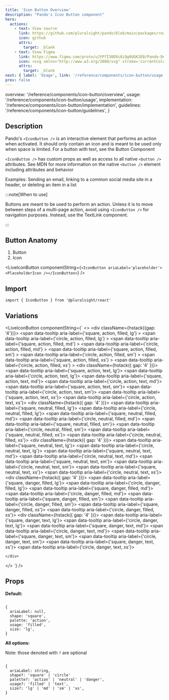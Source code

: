 ```yaml
---
title: 'Icon Button Overview'
description: "Pando's Icon Button component"
hero:
  actions:
    - text: View source
      link: https://github.com/pluralsight/pando/blob/main/packages/react/src/components/IconButton.tsx
      icon: github
      attrs:
        target: _blank
    - text: View Figma
      link: https://www.figma.com/proto/uJtPfI38D9i8iQg0UGK2E0/Pando-Design-Guidelines?node-id=6-5342&starting-point-node-id=6%3A11626
      icon: <svg xmlns="http://www.w3.org/2000/svg" stroke='currentColor' fill='currentColor' xmlns:xlink="http://www.w3.org/1999/xlink" width='24' height='24' viewBox="0 0 24 24" role="img"><path fill-rule="evenodd" clip-rule="evenodd" d="M4.25 5.5C4.25 3.15279 6.15279 1.25 8.5 1.25H15.5C17.8472 1.25 19.75 3.15279 19.75 5.5C19.75 6.95165 19.0222 8.23331 17.9116 9C19.0222 9.7667 19.75 11.0484 19.75 12.5C19.75 14.8472 17.8472 16.75 15.5 16.75C14.4512 16.75 13.4912 16.3701 12.75 15.7405V19.5C12.75 21.8472 10.8472 23.75 8.5 23.75C6.15279 23.75 4.25 21.8472 4.25 19.5C4.25 18.0484 4.97779 16.7667 6.0884 16C4.97779 15.2333 4.25 13.9516 4.25 12.5C4.25 11.0484 4.97779 9.7667 6.0884 9C4.97779 8.2333 4.25 6.95164 4.25 5.5ZM8.5 15.25H11.25V9.75H8.5C6.98122 9.75 5.75 10.9812 5.75 12.5C5.75 14.0188 6.98122 15.25 8.5 15.25ZM11.25 16.75H8.5C6.98122 16.75 5.75 17.9812 5.75 19.5C5.75 21.0188 6.98122 22.25 8.5 22.25C10.0188 22.25 11.25 21.0188 11.25 19.5V16.75ZM18.25 5.5C18.25 7.01878 17.0188 8.25 15.5 8.25H12.75V2.75H15.5C17.0188 2.75 18.25 3.98122 18.25 5.5ZM15.5 9.75C13.9812 9.75 12.75 10.9812 12.75 12.5C12.75 14.0188 13.9812 15.25 15.5 15.25C17.0188 15.25 18.25 14.0188 18.25 12.5C18.25 10.9812 17.0188 9.75 15.5 9.75ZM8.5 8.25H11.25V2.75H8.5C6.98122 2.75 5.75 3.98122 5.75 5.5C5.75 7.01878 6.98122 8.25 8.5 8.25Z" /></svg>
      attrs:
        target: _blank
next: { label: 'Usage', link: '/reference/components/icon-button/usage' }
prev: false
---
```



  overview: '/reference/components/icon-button/overview',
  usage: '/reference/components/icon-button/usage',
  implementation: '/reference/components/icon-button/implementation',
  guidelines: '/reference/components/icon-button/guidelines',
}

<ComponentNav links={navLinks} active="overview" />

## Description

Pando's `<IconButton />` is an interactive element that performs an action when activated. It should only contain an icon and is meant to be used only when space is limited. For a button with text, see the <TextLink href='/reference/components/button/overview'>Button Component</TextLink>

`<IconButton />` has custom props as well as access to all native `<button />` attributes. <TextLink href="https://developer.mozilla.org/en-US/docs/Web/HTML/Element/button">See MDN</TextLink> for more information on the native `<button />` element including attributes and behavior

<p class={css({ color: 'neutral.text.200' })}>Examples: Sending an email, linking to a common social media site in a header, or deleting an item in a list</p>

:::note[When to use]

Buttons are meant to be used to perform an action. Unless it is to move between steps of a multi-page action, avoid using `<IconButton />` for navigation purposes. Instead, use the <TextLink href='/reference/components/text-link/overview'>TextLink component</TextLink>.

:::

## Button Anatomy

<ol class={css({ listStyleType: 'decimal' })}>
  <li>Button</li>
  <li>Icon</li>
</ol>

<LiveIconButton componentString={`<IconButton ariaLabel='placeholder'><PlaceholderIcon /></IconButton>`} />

## Import

```tsx
import { IconButton } from '@pluralsight/react'
```

## Variations

<LiveIconButton
  componentString={`
  <>
    <div className={hstack({gap: '4'})}>
      <span
        data-tooltip
        aria-label={'square, action, filled, lg'}
      >
        <IconButton ariaLabel='placeholder'><PlaceholderIcon /></IconButton>
      </span>
      <span
        data-tooltip
        aria-label={'circle, action, filled, lg'}
      >
        <IconButton shape='circle' ariaLabel='placeholder'><PlaceholderIcon /></IconButton>
      </span>
      <span
        data-tooltip
        aria-label={'square, action, filled, md'}
      >
        <IconButton size='md' ariaLabel='placeholder'><PlaceholderIcon /></IconButton>
      </span>
      <span
        data-tooltip
        aria-label={'circle, action, filled, md'}
      >
        <IconButton size='md' shape='circle' ariaLabel='placeholder'><PlaceholderIcon /></IconButton>
      </span>
      <span
        data-tooltip
        aria-label={'square, action, filled, sm'}
      >
        <IconButton size='sm' ariaLabel='placeholder'><PlaceholderIcon /></IconButton>
      </span>
      <span
        data-tooltip
        aria-label={'circle, action, filled, sm'}
      >
        <IconButton size='sm' shape='circle' ariaLabel='placeholder'><PlaceholderIcon /></IconButton>
      </span>
      <span
        data-tooltip
        aria-label={'square, action, filled, xs'}
      >
        <IconButton size='xs' ariaLabel='placeholder'><PlaceholderIcon /></IconButton>
      </span>
      <span
        data-tooltip
        aria-label={'circle, action, filled, xs'}
      >
        <IconButton size='xs' shape='circle' ariaLabel='placeholder'><PlaceholderIcon /></IconButton>
      </span>
    </div>
    <div className={hstack({ gap: '4' })}>
      <span data-tooltip aria-label={'square, action, text, lg'}>
        <IconButton usage="text" ariaLabel="placeholder">
          <PlaceholderIcon />
        </IconButton>
      </span>
      <span data-tooltip aria-label={'circle, action, text, lg'}>
        <IconButton usage="text" shape="circle" ariaLabel="placeholder">
          <PlaceholderIcon />
        </IconButton>
      </span>
      <span data-tooltip aria-label={'square, action, text, md'}>
        <IconButton usage="text" size="md" ariaLabel="placeholder">
          <PlaceholderIcon />
        </IconButton>
      </span>
      <span data-tooltip aria-label={'circle, action, text, md'}>
        <IconButton usage="text" size="md" shape="circle" ariaLabel="placeholder">
          <PlaceholderIcon />
        </IconButton>
      </span>
      <span data-tooltip aria-label={'square, action, text, sm'}>
        <IconButton usage="text" size="sm" ariaLabel="placeholder">
          <PlaceholderIcon />
        </IconButton>
      </span>
      <span data-tooltip aria-label={'circle, action, text, sm'}>
        <IconButton usage="text" size="sm" shape="circle" ariaLabel="placeholder">
          <PlaceholderIcon />
        </IconButton>
      </span>
      <span data-tooltip aria-label={'square, action, text, xs'}>
        <IconButton usage="text" size="xs" ariaLabel="placeholder">
          <PlaceholderIcon />
        </IconButton>
      </span>
      <span data-tooltip aria-label={'circle, action, text, xs'}>
        <IconButton usage="text" size="xs" shape="circle" ariaLabel="placeholder">
          <PlaceholderIcon />
        </IconButton>
      </span>
    </div>
    <div className={hstack({ gap: '4' })}>
      <span data-tooltip aria-label={'square, neutral, filled, lg'}>
        <IconButton palette="neutral" ariaLabel="placeholder">
          <PlaceholderIcon />
        </IconButton>
      </span>
      <span data-tooltip aria-label={'circle, neutral, filled, lg'}>
        <IconButton palette="neutral" shape="circle" ariaLabel="placeholder">
          <PlaceholderIcon />
        </IconButton>
      </span>
      <span data-tooltip aria-label={'square, neutral, filled, md'}>
        <IconButton palette="neutral" size="md" ariaLabel="placeholder">
          <PlaceholderIcon />
        </IconButton>
      </span>
      <span data-tooltip aria-label={'circle, neutral, filled, md'}>
        <IconButton palette="neutral" size="md" shape="circle" ariaLabel="placeholder">
          <PlaceholderIcon />
        </IconButton>
      </span>
      <span data-tooltip aria-label={'square, neutral, filled, sm'}>
        <IconButton palette="neutral" size="sm" ariaLabel="placeholder">
          <PlaceholderIcon />
        </IconButton>
      </span>
      <span data-tooltip aria-label={'circle, neutral, filled, sm'}>
        <IconButton palette="neutral" size="sm" shape="circle" ariaLabel="placeholder">
          <PlaceholderIcon />
        </IconButton>
      </span>
      <span data-tooltip aria-label={'square, neutral, filled, xs'}>
        <IconButton palette="neutral" size="xs" ariaLabel="placeholder">
          <PlaceholderIcon />
        </IconButton>
      </span>
      <span data-tooltip aria-label={'circle, neutral, filled, xs'}>
        <IconButton palette="neutral" size="xs" shape="circle" ariaLabel="placeholder">
          <PlaceholderIcon />
        </IconButton>
      </span>
    </div>
    <div className={hstack({ gap: '4' })}>
      <span data-tooltip aria-label={'square, neutral, text, lg'}>
        <IconButton palette="neutral" usage="text" ariaLabel="placeholder">
          <PlaceholderIcon />
        </IconButton>
      </span>
      <span data-tooltip aria-label={'circle, neutral, text, lg'}>
        <IconButton palette="neutral" usage="text" shape="circle" ariaLabel="placeholder">
          <PlaceholderIcon />
        </IconButton>
      </span>
      <span data-tooltip aria-label={'square, neutral, text, md'}>
        <IconButton palette="neutral" usage="text" size="md" ariaLabel="placeholder">
          <PlaceholderIcon />
        </IconButton>
      </span>
      <span data-tooltip aria-label={'circle, neutral, text, md'}>
        <IconButton palette="neutral" usage="text" size="md" shape="circle" ariaLabel="placeholder">
          <PlaceholderIcon />
        </IconButton>
      </span>
      <span data-tooltip aria-label={'square, neutral, text, sm'}>
        <IconButton palette="neutral" usage="text" size="sm" ariaLabel="placeholder">
          <PlaceholderIcon />
        </IconButton>
      </span>
      <span data-tooltip aria-label={'circle, neutral, text, sm'}>
        <IconButton palette="neutral" usage="text" size="sm" shape="circle" ariaLabel="placeholder">
          <PlaceholderIcon />
        </IconButton>
      </span>
      <span data-tooltip aria-label={'square, neutral, text, xs'}>
        <IconButton palette="neutral" usage="text" size="xs" ariaLabel="placeholder">
          <PlaceholderIcon />
        </IconButton>
      </span>
      <span data-tooltip aria-label={'circle, neutral, text, xs'}>
        <IconButton palette="neutral" usage="text" size="xs" shape="circle" ariaLabel="placeholder">
          <PlaceholderIcon />
        </IconButton>
      </span>
    </div>
    <div className={hstack({ gap: '4' })}>
      <span data-tooltip aria-label={'square, danger, filled, lg'}>
        <IconButton palette="danger" ariaLabel="placeholder">
          <PlaceholderIcon />
        </IconButton>
      </span>
      <span data-tooltip aria-label={'circle, danger, filled, lg'}>
        <IconButton palette="danger" shape="circle" ariaLabel="placeholder">
          <PlaceholderIcon />
        </IconButton>
      </span>
      <span data-tooltip aria-label={'square, danger, filled, md'}>
        <IconButton palette="danger" size="md" ariaLabel="placeholder">
          <PlaceholderIcon />
        </IconButton>
      </span>
      <span data-tooltip aria-label={'circle, danger, filled, md'}>
        <IconButton palette="danger" size="md" shape="circle" ariaLabel="placeholder">
          <PlaceholderIcon />
        </IconButton>
      </span>
      <span data-tooltip aria-label={'square, danger, filled, sm'}>
        <IconButton palette="danger" size="sm" ariaLabel="placeholder">
          <PlaceholderIcon />
        </IconButton>
      </span>
      <span data-tooltip aria-label={'circle, danger, filled, sm'}>
        <IconButton palette="danger" size="sm" shape="circle" ariaLabel="placeholder">
          <PlaceholderIcon />
        </IconButton>
      </span>
      <span data-tooltip aria-label={'square, danger, filled, xs'}>
        <IconButton palette="danger" size="xs" ariaLabel="placeholder">
          <PlaceholderIcon />
        </IconButton>
      </span>
      <span data-tooltip aria-label={'circle, danger, filled, xs'}>
        <IconButton palette="danger" size="xs" shape="circle" ariaLabel="placeholder">
          <PlaceholderIcon />
        </IconButton>
      </span>
    </div>
    <div className={hstack({ gap: '4' })}>
      <span data-tooltip aria-label={'square, danger, text, lg'}>
        <IconButton palette="danger" usage="text" ariaLabel="placeholder">
          <PlaceholderIcon />
        </IconButton>
      </span>
      <span data-tooltip aria-label={'circle, danger, text, lg'}>
        <IconButton palette="danger" usage="text" shape="circle" ariaLabel="placeholder">
          <PlaceholderIcon />
        </IconButton>
      </span>
      <span data-tooltip aria-label={'square, danger, text, md'}>
        <IconButton palette="danger" usage="text" size="md" ariaLabel="placeholder">
          <PlaceholderIcon />
        </IconButton>
      </span>
      <span data-tooltip aria-label={'circle, danger, text, md'}>
        <IconButton palette="danger" usage="text" size="md" shape="circle" ariaLabel="placeholder">
          <PlaceholderIcon />
        </IconButton>
      </span>
      <span data-tooltip aria-label={'square, danger, text, sm'}>
        <IconButton palette="danger" usage="text" size="sm" ariaLabel="placeholder">
          <PlaceholderIcon />
        </IconButton>
      </span>
      <span data-tooltip aria-label={'circle, danger, text, sm'}>
        <IconButton palette="danger" usage="text" size="sm" shape="circle" ariaLabel="placeholder">
          <PlaceholderIcon />
        </IconButton>
      </span>
      <span data-tooltip aria-label={'square, danger, text, xs'}>
        <IconButton palette="danger" usage="text" size="xs" ariaLabel="placeholder">
          <PlaceholderIcon />
        </IconButton>
      </span>
      <span data-tooltip aria-label={'circle, danger, text, xs'}>
        <IconButton palette="danger" usage="text" size="xs" shape="circle" ariaLabel="placeholder">
          <PlaceholderIcon />
        </IconButton>
      </span>

    </div>

  </>
`}
/>

## Props

**Default:**

```tsx

{
  ariaLabel: null,
  shape: 'square',
  palette: 'action',
  usage: 'filled',
  size: 'lg',
}

```

**All options:**

Note: those denoted with `?` are optional

```tsx

{
  ariaLabel: string,
  shape?: 'square' | 'circle'
  palette?: 'action' | 'neutral' | 'danger',
  usage?: 'filled' | 'text',
  size?: 'lg' | 'md' | 'sm' | 'xs',
}

```

